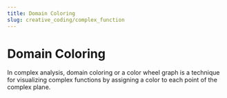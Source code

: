 ```yaml
---
title: Domain Coloring
slug: creative_coding/complex_function
---
```



# Domain Coloring

<Suspense>
  <Preview />
</Suspense>

In complex analysis, domain coloring or a color wheel graph is a
technique for visualizing complex functions by assigning a color to
each point of the complex plane.
